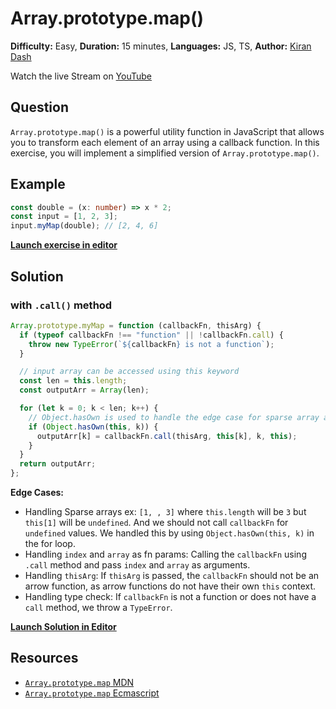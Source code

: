 # Array.prototype.map()

**Difficulty:** Easy, **Duration:** 15 minutes, **Languages:** JS, TS, **Author:** [Kiran Dash](https://github.com/kirandash)

Watch the live Stream on [YouTube](https://www.youtube.com/watch?v=Soba8cMm9J4)

## Question

`Array.prototype.map()` is a powerful utility function in JavaScript that allows you to transform each element of an array using a callback function. In this exercise, you will implement a simplified version of `Array.prototype.map()`.

## Example

```ts filename="example.ts" copy
const double = (x: number) => x * 2;
const input = [1, 2, 3];
input.myMap(double); // [2, 4, 6]
```

[**Launch exercise in editor**](https://stackblitz.com/edit/array-prototype-map-exercise)

## Solution

### with `.call()` method

```ts filename="solution.ts" copy
Array.prototype.myMap = function (callbackFn, thisArg) {
  if (typeof callbackFn !== "function" || !callbackFn.call) {
    throw new TypeError(`${callbackFn} is not a function`);
  }

  // input array can be accessed using this keyword
  const len = this.length;
  const outputArr = Array(len);

  for (let k = 0; k < len; k++) {
    // Object.hasOwn is used to handle the edge case for sparse array and avoid getting NaN in result
    if (Object.hasOwn(this, k)) {
      outputArr[k] = callbackFn.call(thisArg, this[k], k, this);
    }
  }
  return outputArr;
};
```

**Edge Cases:**

- Handling Sparse arrays ex: `[1, , 3]` where `this.length` will be `3` but `this[1]` will be `undefined`. And we should not call `callbackFn` for `undefined` values. We handled this by using `Object.hasOwn(this, k)` in the for loop.
- Handling `index` and `array` as fn params: Calling the `callbackFn` using `.call` method and pass `index` and `array` as arguments.
- Handling `thisArg`: If `thisArg` is passed, the `callbackFn` should not be an arrow function, as arrow functions do not have their own `this` context.
- Handling type check: If `callbackFn` is not a function or does not have a `call` method, we throw a `TypeError`.

[**Launch Solution in Editor**](https://stackblitz.com/edit/array-prototype-map-solution)

## Resources

- [`Array.prototype.map` MDN](https://developer.mozilla.org/en-US/docs/Web/JavaScript/Reference/Global_Objects/Array/map)
- [`Array.prototype.map` Ecmascript](https://tc39.es/ecma262/multipage/indexed-collections.html#sec-array.prototype.map)
